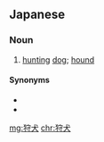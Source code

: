 ==Japanese==
{{ja-kanjitab|かり|いぬ|yomi=k}}

===Noun===
{{ja-noun|かり.いぬ}}

# [[hunting]] [[dog]]; [[hound]]

====Synonyms====
* {{ja-r|猟犬|りょうけん}}
* {{ja-r|狩猟犬|しゅりょうけん}}

[[mg:狩犬]]
[[chr:狩犬]]